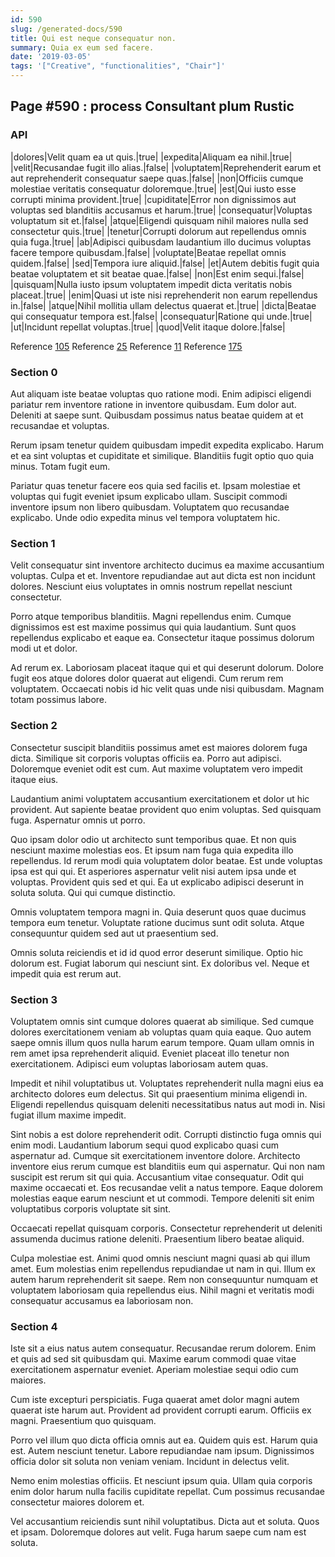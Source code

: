 ```yaml
---
id: 590
slug: /generated-docs/590
title: Qui est neque consequatur non.
summary: Quia ex eum sed facere.
date: '2019-03-05'
tags: '["Creative", "functionalities", "Chair"]'
---
```


## Page #590 : process Consultant plum Rustic
### API

|dolores|Velit quam ea ut quis.|true|
|expedita|Aliquam ea nihil.|true|
|velit|Recusandae fugit illo alias.|false|
|voluptatem|Reprehenderit earum et aut reprehenderit consequatur saepe quas.|false|
|non|Officiis cumque molestiae veritatis consequatur doloremque.|true|
|est|Qui iusto esse corrupti minima provident.|true|
|cupiditate|Error non dignissimos aut voluptas sed blanditiis accusamus et harum.|true|
|consequatur|Voluptas voluptatum sit et.|false|
|atque|Eligendi quisquam nihil maiores nulla sed consectetur quis.|true|
|tenetur|Corrupti dolorum aut repellendus omnis quia fuga.|true|
|ab|Adipisci quibusdam laudantium illo ducimus voluptas facere tempore quibusdam.|false|
|voluptate|Beatae repellat omnis quidem.|false|
|sed|Tempora iure aliquid.|false|
|et|Autem debitis fugit quia beatae voluptatem et sit beatae quae.|false|
|non|Est enim sequi.|false|
|quisquam|Nulla iusto ipsum voluptatem impedit dicta veritatis nobis placeat.|true|
|enim|Quasi ut iste nisi reprehenderit non earum repellendus in.|false|
|atque|Nihil mollitia ullam delectus quaerat et.|true|
|dicta|Beatae qui consequatur tempora est.|false|
|consequatur|Ratione qui unde.|true|
|ut|Incidunt repellat voluptas.|true|
|quod|Velit itaque dolore.|false|

Reference [105](/105)
Reference [25](/25)
Reference [11](/11)
Reference [175](/175)


### Section 0
Aut aliquam iste beatae voluptas quo ratione modi. Enim adipisci eligendi pariatur rem inventore ratione in inventore quibusdam. Eum dolor aut. Deleniti at saepe sunt. Quibusdam possimus natus beatae quidem at et recusandae et voluptas.
 Rerum ipsam tenetur quidem quibusdam impedit expedita explicabo. Harum et ea sint voluptas et cupiditate et similique. Blanditiis fugit optio quo quia minus. Totam fugit eum.
 Pariatur quas tenetur facere eos quia sed facilis et. Ipsam molestiae et voluptas qui fugit eveniet ipsum explicabo ullam. Suscipit commodi inventore ipsum non libero quibusdam. Voluptatem quo recusandae explicabo. Unde odio expedita minus vel tempora voluptatem hic.
### Section 1
Velit consequatur sint inventore architecto ducimus ea maxime accusantium voluptas. Culpa et et. Inventore repudiandae aut aut dicta est non incidunt dolores. Nesciunt eius voluptates in omnis nostrum repellat nesciunt consectetur.
 Porro atque temporibus blanditiis. Magni repellendus enim. Cumque dignissimos est est maxime possimus qui quia laudantium. Sunt quos repellendus explicabo et eaque ea. Consectetur itaque possimus dolorum modi ut et dolor.
 Ad rerum ex. Laboriosam placeat itaque qui et qui deserunt dolorum. Dolore fugit eos atque dolores dolor quaerat aut eligendi. Cum rerum rem voluptatem. Occaecati nobis id hic velit quas unde nisi quibusdam. Magnam totam possimus labore.
### Section 2
Consectetur suscipit blanditiis possimus amet est maiores dolorem fuga dicta. Similique sit corporis voluptas officiis ea. Porro aut adipisci. Doloremque eveniet odit est cum. Aut maxime voluptatem vero impedit itaque eius.
 Laudantium animi voluptatem accusantium exercitationem et dolor ut hic provident. Aut sapiente beatae provident quo enim voluptas. Sed quisquam fuga. Aspernatur omnis ut porro.
 Quo ipsam dolor odio ut architecto sunt temporibus quae. Et non quis nesciunt maxime molestias eos. Et ipsum nam fuga quia expedita illo repellendus. Id rerum modi quia voluptatem dolor beatae.
Est unde voluptas ipsa est qui qui. Et asperiores aspernatur velit nisi autem ipsa unde et voluptas. Provident quis sed et qui. Ea ut explicabo adipisci deserunt in soluta soluta. Qui qui cumque distinctio.
 Omnis voluptatem tempora magni in. Quia deserunt quos quae ducimus tempora eum tenetur. Voluptate ratione ducimus sunt odit soluta. Atque consequuntur quidem sed aut ut praesentium sed.
 Omnis soluta reiciendis et id id quod error deserunt similique. Optio hic dolorum est. Fugiat laborum qui nesciunt sint. Ex doloribus vel. Neque et impedit quia est rerum aut.
### Section 3
Voluptatem omnis sint cumque dolores quaerat ab similique. Sed cumque dolores exercitationem veniam ab voluptas quam quia eaque. Quo autem saepe omnis illum quos nulla harum earum tempore. Quam ullam omnis in rem amet ipsa reprehenderit aliquid. Eveniet placeat illo tenetur non exercitationem. Adipisci eum voluptas laboriosam autem quas.
 Impedit et nihil voluptatibus ut. Voluptates reprehenderit nulla magni eius ea architecto dolores eum delectus. Sit qui praesentium minima eligendi in. Eligendi repellendus quisquam deleniti necessitatibus natus aut modi in. Nisi fugiat illum maxime impedit.
 Sint nobis a est dolore reprehenderit odit. Corrupti distinctio fuga omnis qui enim modi. Laudantium laborum sequi quod explicabo quasi cum aspernatur ad. Cumque sit exercitationem inventore dolore. Architecto inventore eius rerum cumque est blanditiis eum qui aspernatur. Qui non nam suscipit est rerum sit qui quia.
Accusantium vitae consequatur. Odit qui maxime occaecati et. Eos recusandae velit a natus tempore. Eaque dolorem molestias eaque earum nesciunt et ut commodi. Tempore deleniti sit enim voluptatibus corporis voluptate sit sint.
 Occaecati repellat quisquam corporis. Consectetur reprehenderit ut deleniti assumenda ducimus ratione deleniti. Praesentium libero beatae aliquid.
 Culpa molestiae est. Animi quod omnis nesciunt magni quasi ab qui illum amet. Eum molestias enim repellendus repudiandae ut nam in qui. Illum ex autem harum reprehenderit sit saepe. Rem non consequuntur numquam et voluptatem laboriosam quia repellendus eius. Nihil magni et veritatis modi consequatur accusamus ea laboriosam non.
### Section 4
Iste sit a eius natus autem consequatur. Recusandae rerum dolorem. Enim et quis ad sed sit quibusdam qui. Maxime earum commodi quae vitae exercitationem aspernatur eveniet. Aperiam molestiae sequi odio cum maiores.
 Cum iste excepturi perspiciatis. Fuga quaerat amet dolor magni autem quaerat iste harum aut. Provident ad provident corrupti earum. Officiis ex magni. Praesentium quo quisquam.
 Porro vel illum quo dicta officia omnis aut ea. Quidem quis est. Harum quia est.
Autem nesciunt tenetur. Labore repudiandae nam ipsum. Dignissimos officia dolor sit soluta non veniam veniam. Incidunt in delectus velit.
 Nemo enim molestias officiis. Et nesciunt ipsum quia. Ullam quia corporis enim dolor harum nulla facilis cupiditate repellat. Cum possimus recusandae consectetur maiores dolorem et.
 Vel accusantium reiciendis sunt nihil voluptatibus. Dicta aut et soluta. Quos et ipsam. Doloremque dolores aut velit. Fuga harum saepe cum nam est soluta.

